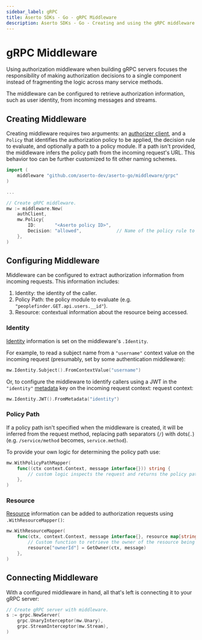 ```yaml
---
sidebar_label: gRPC
title: Aserto SDKs - Go - gRPC Middleware
description: Aserto SDKs - Go - Creating and using the gRPC middleware
---
```


# gRPC Middleware

Using authorization middleware when building gRPC servers focuses the responsibility of making authorization decisions
to a single component instead of fragmenting the logic across many service methods.

The middleware can be configured to retrieve authorization information, such as user identity, from incoming messages
and streams.

## Creating Middleware

Creating middleware requires two arguments: an [authorizer client](authorizer),
and a `Policy` that identifies the authorization policy to be applied, the decision rule to evaluate, and optionally a
path to a policy module. If a path isn't provided, the middleware infers the policy path from the incoming
request's URL. This behavior too can be further customized to fit other naming schemes.

```go
import (
    middleware "github.com/aserto-dev/aserto-go/middleware/grpc"
)

...

// Create gRPC middleware.
mw := middleware.New(
    authClient,
    mw.Policy{
        ID:       "<Aserto policy ID>",
        Decision: "allowed",             // Name of the policy rule to evaluate.
    },
)
```

## Configuring Middleware

Middleware can be configured to extract authorization information from incoming requests. This information includes:

1. Identity: the identity of the caller.
2. Policy Path: the policy module to evaluate (e.g. `"peoplefinder.GET.api.users.__id"`).
3. Resource: contextual information about the resource being accessed.

### Identity

[Identity](../../apis/authorizer/identity-context) information is set on the middleware's `.Identity`.

For example, to read a subject name from a `"username"` context value on the incoming request (presumably, set by some
authentication middleware):

```go
mw.Identity.Subject().FromContextValue("username")
```

Or, to configure the middleware to identify callers using a JWT in the `"identity"`
[metadata](https://pkg.go.dev/google.golang.org/grpc/metadata) key on the incoming request context:
request context:

```go
mw.Identity.JWT().FromMetadata("identity")
```

### Policy Path

If a policy path isn't specified when the middleware is created, it will be inferred from the request method,
replacing path separators (`/`) with dots(`.`) (e.g. `/service/method` becomes, `service.method`).

To provide your own logic for determining the policy path use:

```go
mw.WithPolicyPathMapper(
    func((ctx context.Context, message interface{})) string {
        // custom logic inspects the request and returns the policy path.
    },
)
```

### Resource

[Resource](../../apis/authorizer/resource-context) information can be added to authorization requests using
`.WithResourceMapper()`:

```go
mw.WithResourceMapper(
    func(ctx, context.Context, message interface{}, resource map[string]interface{}) {
        // Custom function to retrieve the owner of the resource being accessed.
        resource["ownerId"] = GetOwner(ctx, message)
    },
)
```

## Connecting Middleware

With a configured middleware in hand, all that's left is connecting it to your gRPC server:

```go
// Create gRPC server with middleware.
s := grpc.NewServer(
    grpc.UnaryInterceptor(mw.Unary),
    grpc.StreamInterceptor(mw.Stream),
)
```
